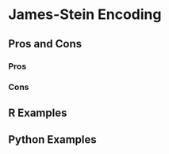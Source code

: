 # James-Stein Encoding {#sec-categorical-james-stein}

## Pros and Cons

### Pros

### Cons

## R Examples

## Python Examples
